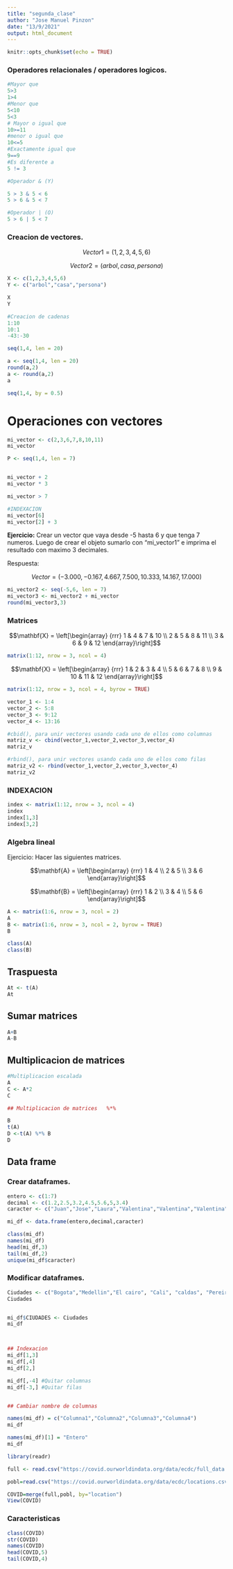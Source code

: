 ```yaml
---
title: "segunda_clase"
author: "Jose Manuel Pinzon"
date: "13/9/2021"
output: html_document
---
```


```r
knitr::opts_chunk$set(echo = TRUE)
```

### Operadores relacionales / operadores logicos.

```r
#Mayor que
5>3
1>4
#Menor que
5<10
5<3
# Mayor o igual que
10>=11
#menor o igual que
10<=5
#Exactamente igual que 
9==9
#Es diferente a 
5 != 3

#Operador & (Y)

5 > 3 & 5 < 6
5 > 6 & 5 < 7

#Operador | (O)
5 > 6 | 5 < 7


```


### Creacion de vectores.

$$ Vector1 = (1,2,3,4,5,6) $$

$$ Vector2 = (arbol, casa, persona)$$



```r
X <- c(1,2,3,4,5,6)
Y <- c("arbol","casa","persona")

X
Y
```

```r
#Creacion de cadenas
1:10
10:1
-43:-30

seq(1,4, len = 20)

a <- seq(1,4, len = 20)
round(a,2)
a <- round(a,2)
a

seq(1,4, by = 0.5)

```


# Operaciones con vectores
```r
mi_vector <- c(2,3,6,7,8,10,11)
mi_vector

P <- seq(1,4, len = 7)


mi_vector + 2
mi_vector * 3 

mi_vector > 7

#INDEXACION
mi_vector[6]
mi_vector[2] + 3

```

**Ejercicio:** Crear un vector que vaya desde -5 hasta 6 y que tenga 7 numeros. Luego de crear el objeto sumarlo con "mi_vector1" e imprima el resultado con maximo 3 decimales.

Respuesta:

$$Vector = (-3.000, -0.167,  4.667,  7.500, 10.333, 14.167, 17.000)$$

```r
mi_vector2 <- seq(-5,6, len = 7)
mi_vector3 <- mi_vector2 + mi_vector
round(mi_vector3,3)

```


### Matrices

$$\mathbf{X} = \left[\begin{array}
{rrr}
1 & 4 & 7 & 10 \\
2 & 5 & 8 & 11 \\
3 & 6 & 9 & 12
\end{array}\right]$$

```r
matrix(1:12, nrow = 3, ncol = 4)
```

$$\mathbf{X} = \left[\begin{array}
{rrr}
1 & 2 & 3 & 4 \\
5 & 6 & 7 & 8 \\
9 & 10 & 11 & 12
\end{array}\right]$$

```r
matrix(1:12, nrow = 3, ncol = 4, byrow = TRUE)

```



```r
vector_1 <- 1:4
vector_2 <- 5:8
vector_3 <- 9:12
vector_4 <- 13:16

#cbid(), para unir vectores usando cada uno de ellos como columnas
matriz_v <- cbind(vector_1,vector_2,vector_3,vector_4)
matriz_v

#rbind(), para unir vectores usando cada uno de ellos como filas
matriz_v2 <- rbind(vector_1,vector_2,vector_3,vector_4)
matriz_v2

```

### INDEXACION

```r
index <- matrix(1:12, nrow = 3, ncol = 4)
index
index[1,3]
index[3,2]
```


### Algebra lineal

Ejercicio: Hacer las siguientes matrices.

$$\mathbf{A} = \left[\begin{array}
{rrr}
1 & 4 \\
2 & 5 \\
3 & 6
\end{array}\right]$$


$$\mathbf{B} = \left[\begin{array}
{rrr}
1 & 2 \\
3 & 4 \\
5 & 6
\end{array}\right]$$


```r

A <- matrix(1:6, nrow = 3, ncol = 2)
A
B <- matrix(1:6, nrow = 3, ncol = 2, byrow = TRUE)
B

class(A)
class(B)
```

## Traspuesta

```r
At <- t(A)
At
```

## Sumar matrices

```r
A+B
A-B
```

## Multiplicacion de matrices

```r
#Multiplicacion escalada
A
C <- A*2
C
```

```r
## Multiplicacion de matrices   %*%

B
t(A)
D <-t(A) %*% B
D
```


## Data frame

### Crear dataframes.

```r
entero <- c(1:7)
decimal <- c(1.2,2.5,3.2,4.5,5.6,5,3.4)
caracter <- c("Juan","Jose","Laura","Valentina","Valentina","Valentina", "Juana")

mi_df <- data.frame(entero,decimal,caracter)

class(mi_df)
names(mi_df)
head(mi_df,3)
tail(mi_df,2)
unique(mi_df$caracter)


```

### Modificar dataframes.

```r

Ciudades <- c("Bogota","Medellin","El cairo", "Cali", "caldas", "Pereira", "Zipaquira")
Ciudades


mi_df$CIUDADES <- Ciudades
mi_df



## Indexacion
mi_df[1,3]
mi_df[,4]
mi_df[2,]

mi_df[,-4] #Quitar columnas
mi_df[-3,] #Quitar filas


## Cambiar nombre de columnas

names(mi_df) = c("Columna1","Columna2","Columna3","Columna4")
mi_df

names(mi_df)[1] = "Entero"
mi_df

```


```r
library(readr)

full <- read.csv("https://covid.ourworldindata.org/data/ecdc/full_data.csv")

pobl=read.csv("https://covid.ourworldindata.org/data/ecdc/locations.csv")

COVID=merge(full,pobl, by="location")
View(COVID)

```

### Caracteristicas

```r
class(COVID)
str(COVID)
names(COVID)
head(COVID,5)
tail(COVID,4)
```

